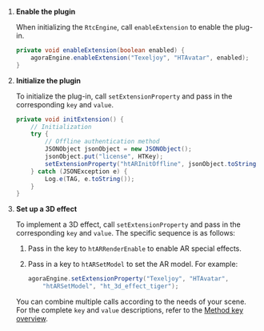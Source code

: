 <PlatformWrapper platform="android">

1. **Enable the plugin**

    When initializing the `RtcEngine`, call `enableExtension` to enable the plug-in.

    ```java
    private void enableExtension(boolean enabled) {
        agoraEngine.enableExtension("Texeljoy", "HTAvatar", enabled);
    }
    ```

2. **Initialize the plugin**

    To initialize the plug-in, call `setExtensionProperty` and pass in the corresponding `key` and `value`. 

    ```java
    private void initExtension() {
        // Initialization
        try {
            // Offline authentication method
            JSONObject jsonObject = new JSONObject();
            jsonObject.put("license", HTKey);
            setExtensionProperty("htARInitOffline", jsonObject.toString());
        } catch (JSONException e) {
            Log.e(TAG, e.toString());
        }
    }
    ```

3. **Set up a 3D effect**

    To implement a 3D effect, call `setExtensionProperty` and pass in the corresponding `key` and `value`. The specific sequence is as follows:

    1. Pass in the key to `htARRenderEnable` to enable AR special effects.
    1. Pass in a key to `htARSetModel` to set the AR model. For example:

        ```java
        agoraEngine.setExtensionProperty("Texeljoy", "HTAvatar", 
            "htARSetModel", "ht_3d_effect_tiger");
        ```

   You can combine multiple calls according to the needs of your scene. For the complete `key` and `value` descriptions, refer to the [Method key overview](#method-key-overview).

</PlatformWrapper>